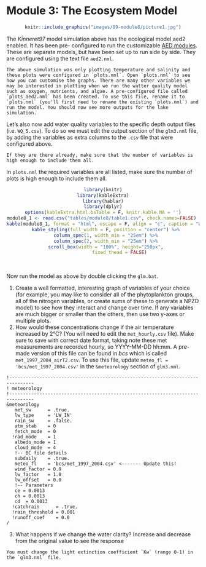 # Module 3: The Ecosystem Model {#C04_1 -}

<center>
```r
knitr::include_graphics("images/09-module8/picture1.jpg")
```
</center>

The *Kinneret97* model simulation above has the ecological model aed2 enabled. It has been pre- configured to run the customizable [AED modules](http://aquatic.science.uwa.edu.au/research/models/AED/modules.html). These are separate models, but have been set up to run side by side. They are configured using the text file `aed2.nml`.

```block2

The above simulation was only plotting temperature and salinity and these plots were configured in `plots.nml`. Open `plots.nml` to see how you can customise the graphs. There are many other variables we may be interested in plotting when we run the watter quality model such as oxygen, nutrients, and algae. A pre-configured file called `plots_aed2.nml` has been created. To use this file, rename it to `plots.nml` (you'll first need to rename the existing `plots.nml`) and run the model. You should now see more outputs for the lake simulation.

```

Let’s also now add water quality variables to the specific depth output files (i.e. `WQ_5.csv`). To do so we must edit the output section of the `glm3.nml` file, by adding the variables as extra columns to the `.csv` file that were configured above.

```block2
If they are there already, make sure that the number of variables is high enough to include them all.
```

In `plots.nml` the required variables are all listed, make sure the number of plots is high enough to include them all.

<center>
```r
library(knitr)
library(kableExtra)
library(hablar)
library(dplyr)
options(kableExtra.html.bsTable = F, knitr.kable.NA = '')
module8_1 <- read.csv("tables/module8/table1.csv", check.names=FALSE) 
kable(module8_1, format = "html", escape = F, align = "c", caption = "Water quality variables and their descriptions.") %>%
  kable_styling(full_width = F, position = "center") %>%
  column_spec(1, width_min = "25em") %>%
  column_spec(2, width_min = "25em") %>%
  scroll_box(width = "100%", height="250px",
             fixed_thead = FALSE) 
```
</center>
<br>

Now run the model as above by double clicking the `glm.bat`.

1) Create a well formatted, interesting graph of variables of your choice (for example, you may like to consider all of the phytoplankton groups, all of the nitrogen variables, or create sums of these to generate a NPZD model) to see how they interact and change over time. If any variables are much bigger or smaller than the others, then use two y-axes or multiple plots.
2) How would these concentrations change if the air temperature increased by 2°C?
(You will need to edit the `met_hourly.csv` file). Make sure to save with correct date format, taking note these met measurements are recorded hourly, so YYYY-MM-DD hh:mm. A pre-made version of this file can be found in *bcs* which is called `met_1997_2004_airT2.csv`. To use this file, update `meteo_fl = 'bcs/met_1997_2004.csv'` in the `&meteorology` section of `glm3.nml`.

```{style="max-height: 239px;"}
!-------------------------------------------------------------------------------
! meteorology
!-------------------------------------------------------------------------------
&meteorology
   met_sw      = .true.
   lw_type     = 'LW_IN'
   rain_sw     = .false.
   atm_stab    = 0
   fetch_mode  = 0
  !rad_mode    = 1
   albedo_mode = 1
   cloud_mode  = 4
   !-- BC file details
   subdaily    = .true.
   meteo_fl    = 'bcs/met_1997_2004.csv' <------- Update this!
   wind_factor = 0.9
   lw_factor   = 1.0
   lw_offset   = 0.0
   !-- Parameters
   ce = 0.0013
   ch = 0.0013
   cd  = 0.0013
  !catchrain      = .true.
  !rain_threshold = 0.001
  !runoff_coef    = 0.0
/
```

3) What happens if we change the water clarity? Increase and decrease from the original value to see the response

```block2
You must change the light extinction coefficient `Kw` (range 0-1) in the `glm3.nml` file.
```
